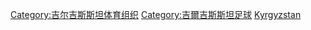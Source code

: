 {{Commonscat|Association football clubs of Kyrgyzstan}}

[[Category:吉尔吉斯斯坦体育组织|Category:吉尔吉斯斯坦体育组织]]
[[Category:吉爾吉斯斯坦足球|Category:吉爾吉斯斯坦足球]]
[[Category:各國足球會|Kyrgyzstan]]
